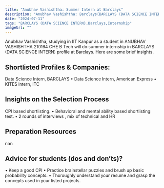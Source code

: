 ```yaml
---
title: "Anubhav Vashishtha: Summer Intern at Barclays"
description: "Anubhav Vashishtha: Barclays(BARCLAYS (DATA SCIENCE INTERN))"
date: "2024-07-11"
tags: "BARCLAYS (DATA SCIENCE INTERN),Barclays,Internship"
imageUrl: ""
---
```


Anubhav Vashishtha, studying in IIT Kanpur as a  student in ANUBHAV VASHISHTHA 210164 CHE B Tech will do
 summer internship in BARCLAYS (DATA SCIENCE INTERN) profile at Barclays. Here are some brief
insights.

## Shortlisted Profiles & Companies:
Data Science Intern, BARCLAYS • Data Science Intern, American Express • KITES intern, ITC

## Insights on the Selection Process
CPI based shortlisting. • Behavioral and mental ability based shortlisting test. • 2 rounds of interviews , mix of technical and HR

##  Preparation Resources
nan

## Advice for students (dos and don’ts)? 
• Keep a good CPI • Practice brainstellar puzzles and brush up basic probability concepts. • Thoroughly understand your resume and grasp the concepts used in your listed projects.

